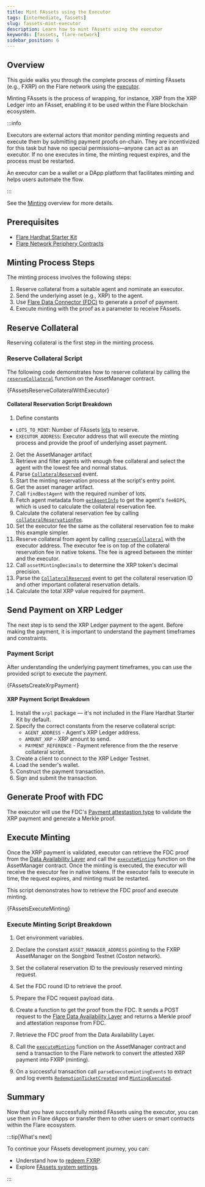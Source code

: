 ```yaml
---
title: Mint FAssets using the Executor
tags: [intermediate, fassets]
slug: fassets-mint-executor
description: Learn how to mint FAssets using the executor
keywords: [fassets, flare-network]
sidebar_position: 6
---
```



## Overview

This guide walks you through the complete process of minting FAssets (e.g., FXRP) on the Flare network using the [executor](/fassets/minting#executor-role).

Minting FAssets is the process of wrapping, for instance, XRP from the XRP Ledger into an FAsset, enabling it to be used within the Flare blockchain ecosystem.

:::info

Executors are external actors that monitor pending minting requests and execute them by submitting payment proofs on-chain.
They are incentivized for this task but have no special permissions—anyone can act as an executor.
If no one executes in time, the minting request expires, and the process must be restarted.

An executor can be a wallet or a DApp platform that facilitates minting and helps users automate the flow.

:::

See the [Minting](/fassets/minting) overview for more details.

## Prerequisites

- [Flare Hardhat Starter Kit](/network/guides/hardhat-foundry-starter-kit)
- [Flare Network Periphery Contracts](https://www.npmjs.com/package/@flarenetwork/flare-periphery-contracts)

## Minting Process Steps

The minting process involves the following steps:

1. Reserve collateral from a suitable agent and nominate an executor.
2. Send the underlying asset (e.g., XRP) to the agent.
3. Use [Flare Data Connector (FDC)](/fdc/overview) to generate a proof of payment.
4. Execute minting with the proof as a parameter to receive FAssets.

## Reserve Collateral

Reserving collateral is the first step in the minting process.

<MintingFees />

### Reserve Collateral Script

The following code demonstrates how to reserve collateral by calling the [`reserveCollateral`](/fassets/reference/IAssetManager#reservecollateral) function on the AssetManager contract.

<CodeBlock language="typescript" title="scripts/fassets/reserveCollateral.ts">
  {FAssetsReserveCollateralWithExecutor}
</CodeBlock>

#### Collateral Reservation Script Breakdown

1. Define constants

- `LOTS_TO_MINT`: Number of FAssets [lots](/fassets/minting#lots) to reserve.
- `EXECUTOR_ADDRESS`: Executor address that will execute the minting process and provide the proof of underlying asset payment.

2. Get the AssetManager artifact
3. Retrieve and filter agents with enough free collateral and select the agent with the lowest fee and normal status.
4. Parse [`CollateralReserved`](/fassets/reference/IAssetManagerEvents#collateralreserved) event.
5. Start the minting reservation process at the script's entry point.
6. Get the asset manager artifact.
7. Call `findBestAgent` with the required number of lots.
8. Fetch agent metadata from [`getAgentInfo`](/fassets/reference/IAssetManager#getagentinfo) to get the agent's `feeBIPS`, which is used to calculate the collateral reservation fee.
9. Calculate the collateral reservation fee by calling [`collateralReservationFee`](/fassets/reference/IAssetManager#collateralreservationfee).
10. Set the executor fee the same as the collateral reservation fee to make this example simpler.
11. Reserve collateral from agent by calling [`reserveCollateral`](/fassets/reference/IAssetManager#reservecollateral) with the executor address.
    The executor fee is on top of the collateral reservation fee in native tokens.
    The fee is agreed between the minter and the executor.
12. Call `assetMintingDecimals` to determine the XRP token's decimal precision.
13. Parse the [`CollateralReserved`](/fassets/reference/IAssetManagerEvents#collateralreserved) event to get the collateral reservation ID and other important collateral reservation details.
14. Calculate the total XRP value required for payment.

## Send Payment on XRP Ledger

The next step is to send the XRP Ledger payment to the agent.
Before making the payment, it is important to understand the payment timeframes and constraints.

<PaymentTimeframes />

### Payment Script

After understanding the underlying payment timeframes, you can use the provided script to execute the payment.

<CodeBlock language="typescript" title="scripts/fassets/xrpPayment.ts">
  {FAssetsCreateXrpPayment}
</CodeBlock>

#### XRP Payment Script Breakdown

1. Install the `xrpl` package — it's not included in the Flare Hardhat Starter Kit by default.
2. Specify the correct constants from the reserve collateral script:
   - `AGENT_ADDRESS` - Agent's XRP Ledger address.
   - `AMOUNT_XRP` - XRP amount to send.
   - `PAYMENT_REFERENCE` - Payment reference from the the reserve collateral script.
3. Create a client to connect to the XRP Ledger Testnet.
4. Load the sender's wallet.
5. Construct the payment transaction.
6. Sign and submit the transaction.

## Generate Proof with FDC

The executor will use the FDC's [Payment attestastion type](/fdc/guides/hardhat/payment) to validate the XRP payment and generate a Merkle proof.

## Execute Minting

Once the XRP payment is validated, executor can retrieve the FDC proof from the [Data Availability Layer](/fdc/overview#data-availability-layer) and call the [`executeMinting`](/fassets/reference/IAssetManager#executeminting) function on the AssetManager contract.
Once the minting is executed, the executor will receive the executor fee in native tokens.
If the executor fails to execute in time, the request expires, and minting must be restarted.

This script demonstrates how to retrieve the FDC proof and execute minting.

<CodeBlock language="typescript" title="scripts/fassets/executeMinting.ts">
  {FAssetsExecuteMinting}
</CodeBlock>

### Execute Minting Script Breakdown

1. Get environment variables.
2. Declare the constant `ASSET_MANAGER_ADDRESS` pointing to the FXRP AssetManager on the Songbird Testnet (Coston network).

3. Set the collateral reservation ID to the previously reserved minting request.
4. Set the FDC round ID to retrieve the proof.
5. Prepare the FDC request payload data.
6. Create a function to get the proof from the FDC.
   It sends a POST request to the [Flare Data Availability Layer](/fdc/overview#data-availability-layer) and returns a Merkle proof and attestation response from FDC.
7. Retrieve the FDC proof from the Data Availability Layer.
8. Call the [`executeMinting`](/fassets/reference/IAssetManager#executeminting) function on the AssetManager contract and send a transaction to the Flare network to convert the attested XRP payment into FXRP (minting).
9. On a successful transaction call `parseExecutemintingEvents` to extract and log events [`RedemptionTicketCreated`](/fassets/reference/IAssetManagerEvents#redemptionticketcreated) and [`MintingExecuted`](/fassets/reference/IAssetManagerEvents#mintingexecuted).

## Summary

Now that you have successfully minted FAssets using the executor, you can use them in Flare dApps or transfer them to other users or smart contracts within the Flare ecosystem.

:::tip[What's next]

To continue your FAssets development journey, you can:

- Understand how to [redeem FXRP](/fassets/developer-guides/fassets-redeem).
- Explore [FAssets system settings](/fassets/operational-parameters).

:::
